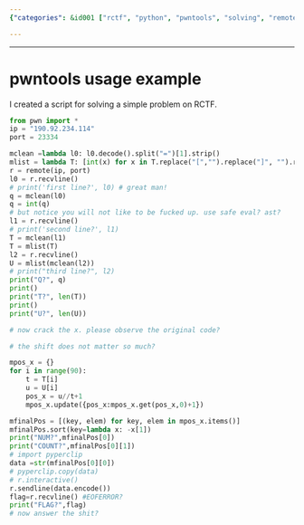 ```yaml
---
{"categories": &id001 ["rctf", "python", "pwntools", "solving", "remote server", "data processing", "x value"], "category": "pwntools", "date": "2023-12-22 23:52:59", "description": "This Python script utilizes pwntools to tackle a RCTF problem. It establishes a connection with a remote server, processes data received, and outputs values Q, T, U, and NUM. The script employs frequency analysis on the data to identify the most frequently occurring positions of a specific x value, ultimately cracking it.", "tags": *id001, "title": "pwntools usage example"}

---
```


------

# pwntools usage example

I created a script for solving a simple problem on RCTF.

```python
from pwn import *
ip = "190.92.234.114"
port = 23334

mclean =lambda l0: l0.decode().split("=")[1].strip()
mlist = lambda T: [int(x) for x in T.replace("[","").replace("]", "").replace(" ","").strip().split(",")]
r = remote(ip, port)
l0 = r.recvline()
# print('first line?', l0) # great man!
q = mclean(l0)
q = int(q)
# but notice you will not like to be fucked up. use safe eval? ast?
l1 = r.recvline()
# print('second line?', l1)
T = mclean(l1)
T = mlist(T)
l2 = r.recvline()
U = mlist(mclean(l2))
# print("third line?", l2)
print("Q?", q)
print()
print("T?", len(T))
print()
print("U?", len(U))

# now crack the x. please observe the original code?

# the shift does not matter so much?

mpos_x = {}
for i in range(90):
    t = T[i]
    u = U[i]
    pos_x = u//t+1
    mpos_x.update({pos_x:mpos_x.get(pos_x,0)+1})

mfinalPos = [(key, elem) for key, elem in mpos_x.items()]
mfinalPos.sort(key=lambda x: -x[1])
print("NUM?",mfinalPos[0])
print("COUNT?",mfinalPos[0][1])
# import pyperclip
data =str(mfinalPos[0][0])
# pyperclip.copy(data)
# r.interactive()
r.sendline(data.encode())
flag=r.recvline() #EOFERROR?
print("FLAG?",flag)
# now answer the shit?
```

